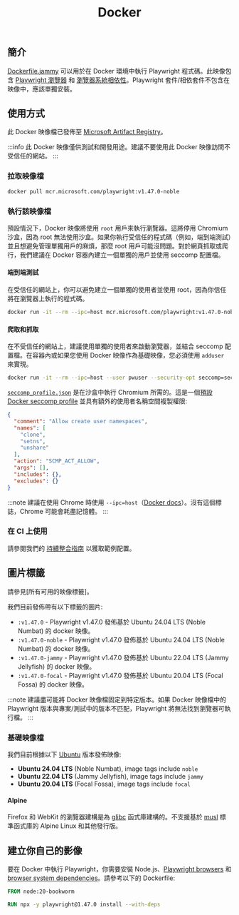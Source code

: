 ﻿---
id: docker
title: "Docker"
---

## 簡介

[Dockerfile.jammy] 可以用於在 Docker 環境中執行 Playwright 程式碼。此映像包含 [Playwright 瀏覽器](./browsers.mdx#install-browsers) 和 [瀏覽器系統相依性](./browsers.mdx#install-system-dependencies)。Playwright 套件/相依套件不包含在映像中，應該單獨安裝。

## 使用方式

此 Docker 映像檔已發佈至 [Microsoft Artifact Registry]。

:::info
此 Docker 映像僅供測試和開發用途。建議不要使用此 Docker 映像訪問不受信任的網站。
:::

### 拉取映像檔

```bash
docker pull mcr.microsoft.com/playwright:v1.47.0-noble
```

### 執行該映像檔

預設情況下，Docker 映像將使用 `root` 用戶來執行瀏覽器。這將停用 Chromium 沙盒，因為 root 無法使用沙盒。如果你執行受信任的程式碼（例如，端到端測試）並且想避免管理單獨用戶的麻煩，那麼 root 用戶可能沒問題。對於網頁抓取或爬行，我們建議在 Docker 容器內建立一個單獨的用戶並使用 seccomp 配置檔。

#### 端到端測試

在受信任的網站上，你可以避免建立一個單獨的使用者並使用 root，因為你信任將在瀏覽器上執行的程式碼。

```bash
docker run -it --rm --ipc=host mcr.microsoft.com/playwright:v1.47.0-noble /bin/bash
```

#### 爬取和抓取

在不受信任的網站上，建議使用單獨的使用者來啟動瀏覽器，並結合 seccomp 配置檔。在容器內或如果您使用 Docker 映像作為基礎映像，您必須使用 `adduser` 來實現。

```bash
docker run -it --rm --ipc=host --user pwuser --security-opt seccomp=seccomp_profile.json mcr.microsoft.com/playwright:v1.47.0-noble /bin/bash
```

[`seccomp_profile.json`](https://github.com/microsoft/playwright/blob/main/utils/docker/seccomp_profile.json) 是在沙盒中執行 Chromium 所需的。這是一個[預設 Docker seccomp profile](https://github.com/docker/engine/blob/d0d99b04cf6e00ed3fc27e81fc3d94e7eda70af3/profiles/seccomp/default.json) 並具有額外的使用者名稱空間複製權限:

```json
{
  "comment": "Allow create user namespaces",
  "names": [
    "clone",
    "setns",
    "unshare"
  ],
  "action": "SCMP_ACT_ALLOW",
  "args": [],
  "includes": {},
  "excludes": {}
}
```

:::note
建議在使用 Chrome 時使用 `--ipc=host`（[Docker docs](https://docs.docker.com/engine/reference/run/#ipc-settings---ipc)）。沒有這個標誌，Chrome 可能會耗盡記憶體。
:::

### 在 CI 上使用

請參閱我們的 [持續整合指南](./ci.mdx) 以獲取範例配置。

## 圖片標籤

請參見[所有可用的映像標籤]。

我們目前發佈帶有以下標籤的圖片:

- `:v1.47.0` - Playwright v1.47.0 發佈基於 Ubuntu 24.04 LTS (Noble Numbat) 的 docker 映像。
- `:v1.47.0-noble` - Playwright v1.47.0 發佈基於 Ubuntu 24.04 LTS (Noble Numbat) 的 docker 映像。
- `:v1.47.0-jammy` - Playwright v1.47.0 發佈基於 Ubuntu 22.04 LTS (Jammy Jellyfish) 的 docker 映像。
- `:v1.47.0-focal` - Playwright v1.47.0 發佈基於 Ubuntu 20.04 LTS (Focal Fossa) 的 docker 映像。

:::note
建議盡可能將 Docker 映像檔固定到特定版本。如果 Docker 映像檔中的 Playwright 版本與專案/測試中的版本不匹配，Playwright 將無法找到瀏覽器可執行檔。
:::

### 基礎映像檔

我們目前根據以下 [Ubuntu](https://hub.docker.com/_/ubuntu) 版本發佈映像:

- **Ubuntu 24.04 LTS** (Noble Numbat), image tags include `noble`
- **Ubuntu 22.04 LTS** (Jammy Jellyfish), image tags include `jammy`
- **Ubuntu 20.04 LTS** (Focal Fossa), image tags include `focal`

#### Alpine

Firefox 和 WebKit 的瀏覽器建構是為 [glibc](https://en.wikipedia.org/wiki/Glibc) 函式庫建構的。不支援基於 [musl](https://en.wikipedia.org/wiki/Musl) 標準函式庫的 Alpine Linux 和其他發行版。

## 建立你自己的影像

要在 Docker 中執行 Playwright，你需要安裝 Node.js、[Playwright browsers](./browsers.mdx#install-browsers) 和 [browser system dependencies](./browsers.mdx#install-system-dependencies)。請參考以下的 Dockerfile:

```Dockerfile
FROM node:20-bookworm

RUN npx -y playwright@1.47.0 install --with-deps
```




[Accessibility]: /api/class-accessibility.mdx "Accessibility"
[Android]: /api/class-android.mdx "Android"
[AndroidDevice]: /api/class-androiddevice.mdx "AndroidDevice"
[AndroidInput]: /api/class-androidinput.mdx "AndroidInput"
[AndroidSocket]: /api/class-androidsocket.mdx "AndroidSocket"
[AndroidWebView]: /api/class-androidwebview.mdx "AndroidWebView"
[APIRequest]: /api/class-apirequest.mdx "APIRequest"
[APIRequestContext]: /api/class-apirequestcontext.mdx "APIRequestContext"
[APIResponse]: /api/class-apiresponse.mdx "APIResponse"
[APIResponseAssertions]: /api/class-apiresponseassertions.mdx "APIResponseAssertions"
[Browser]: /api/class-browser.mdx "Browser"
[BrowserContext]: /api/class-browsercontext.mdx "BrowserContext"
[BrowserServer]: /api/class-browserserver.mdx "BrowserServer"
[BrowserType]: /api/class-browsertype.mdx "BrowserType"
[CDPSession]: /api/class-cdpsession.mdx "CDPSession"
[Clock]: /api/class-clock.mdx "Clock"
[ConsoleMessage]: /api/class-consolemessage.mdx "ConsoleMessage"
[Coverage]: /api/class-coverage.mdx "Coverage"
[Dialog]: /api/class-dialog.mdx "Dialog"
[Download]: /api/class-download.mdx "Download"
[Electron]: /api/class-electron.mdx "Electron"
[ElectronApplication]: /api/class-electronapplication.mdx "ElectronApplication"
[ElementHandle]: /api/class-elementhandle.mdx "ElementHandle"
[FileChooser]: /api/class-filechooser.mdx "FileChooser"
[Frame]: /api/class-frame.mdx "Frame"
[FrameLocator]: /api/class-framelocator.mdx "FrameLocator"
[GenericAssertions]: /api/class-genericassertions.mdx "GenericAssertions"
[JSHandle]: /api/class-jshandle.mdx "JSHandle"
[Keyboard]: /api/class-keyboard.mdx "Keyboard"
[Locator]: /api/class-locator.mdx "Locator"
[LocatorAssertions]: /api/class-locatorassertions.mdx "LocatorAssertions"
[Logger]: /api/class-logger.mdx "Logger"
[Mouse]: /api/class-mouse.mdx "Mouse"
[Page]: /api/class-page.mdx "Page"
[PageAssertions]: /api/class-pageassertions.mdx "PageAssertions"
[Playwright]: /api/class-playwright.mdx "Playwright"
[PlaywrightAssertions]: /api/class-playwrightassertions.mdx "PlaywrightAssertions"
[Request]: /api/class-request.mdx "Request"
[Response]: /api/class-response.mdx "Response"
[Route]: /api/class-route.mdx "Route"
[Selectors]: /api/class-selectors.mdx "Selectors"
[SnapshotAssertions]: /api/class-snapshotassertions.mdx "SnapshotAssertions"
[TimeoutError]: /api/class-timeouterror.mdx "TimeoutError"
[Touchscreen]: /api/class-touchscreen.mdx "Touchscreen"
[Tracing]: /api/class-tracing.mdx "Tracing"
[Video]: /api/class-video.mdx "Video"
[WebError]: /api/class-weberror.mdx "WebError"
[WebSocket]: /api/class-websocket.mdx "WebSocket"
[Worker]: /api/class-worker.mdx "Worker"
[Fixtures]: /api/class-fixtures.mdx "Fixtures"
[FullConfig]: /api/class-fullconfig.mdx "FullConfig"
[FullProject]: /api/class-fullproject.mdx "FullProject"
[Test]: /api/class-test.mdx "Test"
[TestConfig]: /api/class-testconfig.mdx "TestConfig"
[TestInfo]: /api/class-testinfo.mdx "TestInfo"
[TestInfoError]: /api/class-testinfoerror.mdx "TestInfoError"
[TestOptions]: /api/class-testoptions.mdx "TestOptions"
[TestProject]: /api/class-testproject.mdx "TestProject"
[WorkerInfo]: /api/class-workerinfo.mdx "WorkerInfo"
[Location]: /api/class-location.mdx "Location"
[Reporter]: /api/class-reporter.mdx "Reporter"
[Suite]: /api/class-suite.mdx "Suite"
[TestCase]: /api/class-testcase.mdx "TestCase"
[TestError]: /api/class-testerror.mdx "TestError"
[TestResult]: /api/class-testresult.mdx "TestResult"
[TestStep]: /api/class-teststep.mdx "TestStep"
[Element]: https://developer.mozilla.org/en-US/docs/Web/API/element "Element"
[EvaluationArgument]: /evaluating.mdx#evaluation-argument "EvaluationArgument"
[Promise]: https://developer.mozilla.org/en-US/docs/Web/JavaScript/Reference/Global_Objects/Promise "Promise"
[iterator]: https://developer.mozilla.org/en-US/docs/Web/JavaScript/Reference/Iteration_protocols "Iterator"
[origin]: https://developer.mozilla.org/en-US/docs/Glossary/Origin "Origin"
[selector]: https://developer.mozilla.org/en-US/docs/Web/CSS/CSS_Selectors "selector"
[Serializable]: https://developer.mozilla.org/en-US/docs/Web/JavaScript/Reference/Global_Objects/JSON/stringify#Description "Serializable"
[UIEvent.detail]: https://developer.mozilla.org/en-US/docs/Web/API/UIEvent/detail "UIEvent.detail"
[UnixTime]: https://en.wikipedia.org/wiki/Unix_time "Unix Time"
[xpath]: https://developer.mozilla.org/en-US/docs/Web/XPath "xpath"

[Array]: https://developer.mozilla.org/en-US/docs/Web/JavaScript/Reference/Global_Objects/Array "Array"
[boolean]: https://developer.mozilla.org/en-US/docs/Web/JavaScript/Data_structures#Boolean_type "Boolean"
[Buffer]: https://nodejs.org/api/buffer.html#buffer_class_buffer "Buffer"
[ChildProcess]: https://nodejs.org/api/child_process.html "ChildProcess"
[Error]: https://nodejs.org/api/errors.html#errors_class_error "Error"
[EventEmitter]: https://nodejs.org/api/events.html#events_class_eventemitter "EventEmitter"
[function]: https://developer.mozilla.org/en-US/docs/Web/JavaScript/Reference/Global_Objects/Function "Function"
[FormData]: https://developer.mozilla.org/en-US/docs/Web/API/FormData "FormData"
[Map]: https://developer.mozilla.org/en-US/docs/Web/JavaScript/Reference/Global_Objects/Map "Map"
[Metadata]: https://developer.mozilla.org/en-US/docs/Web/JavaScript/Reference/Global_Objects/Object "Object&lt;string, any&gt;"
[null]: https://developer.mozilla.org/en-US/docs/Web/JavaScript/Reference/Global_Objects/null "null"
[number]: https://developer.mozilla.org/en-US/docs/Web/JavaScript/Data_structures#Number_type "Number"
[Object]: https://developer.mozilla.org/en-US/docs/Web/JavaScript/Reference/Global_Objects/Object "Object"
[Promise]: https://developer.mozilla.org/en-US/docs/Web/JavaScript/Reference/Global_Objects/Promise "Promise"
[Readable]: https://nodejs.org/api/stream.html#stream_class_stream_readable "Readable"
[ReadStream]: https://nodejs.org/api/fs.html#class-fsreadstream "ReadStream"
[RegExp]: https://developer.mozilla.org/en-US/docs/Web/JavaScript/Reference/Global_Objects/RegExp "RegExp"
[string]: https://developer.mozilla.org/en-US/docs/Web/JavaScript/Data_structures#String_type "string"
[void]: https://developer.mozilla.org/en-US/docs/Web/JavaScript/Reference/Global_Objects/undefined "void"
[URL]: https://nodejs.org/api/url.html "URL"
[URLSearchParams]: https://developer.mozilla.org/en-US/docs/Web/API/URLSearchParams "URLSearchParams"

[all available image tags]: https://mcr.microsoft.com/en-us/product/playwright/about "all available image tags"
[Microsoft Artifact Registry]: https://mcr.microsoft.com/en-us/product/playwright/about "Microsoft Artifact Registry"
[Dockerfile.jammy]: https://github.com/microsoft/playwright/blob/main/utils/docker/Dockerfile.jammy "Dockerfile.jammy"
